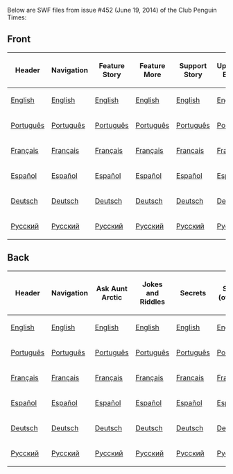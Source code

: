 Below are SWF files from issue #452 (June 19, 2014) of the Club Penguin Times:

==Front==
{|class="wikitable" border="1" style="margin: auto;"
!Header
!Navigation
!Feature Story
!Feature More
!Support Story
!Upcoming Events
!News Flash
!Ask Aunt Arctic
!Dividers
|-
|[[Media:ENNews452HeaderFront.swf|English]]||[[Media:ENNews452NavigationFront.swf|English]]||[[Media:ENNews452FeatureStory.swf|English]]||[[Media:ENNews452FeatureMore.swf|English]]||[[Media:ENNews452SupportStory.swf|English]]||[[Media:ENNews452UpcomingEvents.swf|English]]||[[Media:ENNews452NewsFlash.swf|English]]||[[Media:ENNews452AskAuntArctic.swf|English]]||[[Media:ENNews452Dividers.swf|English]]
|-
|[[Media:PTNews452HeaderFront.swf|Português]]||[[Media:PTNews452NavigationFront.swf|Português]]||[[Media:PTNews452FeatureStory.swf|Português]]||[[Media:PTNews452FeatureMore.swf|Português]]||[[Media:PTNews452SupportStory.swf|Português]]||[[Media:PTNews452UpcomingEvents.swf|Português]]||[[Media:PTNews452NewsFlash.swf|Português]]||[[Media:PTNews452AskAuntArctic.swf|Português]]||[[Media:PTNews452Dividers.swf|Português]]
|-
|[[Media:FRNews452HeaderFront.swf|Français]]||[[Media:FRNews452NavigationFront.swf|Français]]||[[Media:FRNews452FeatureStory.swf|Français]]||[[Media:FRNews452FeatureMore.swf|Français]]||[[Media:FRNews452SupportStory.swf|Français]]||[[Media:FRNews452UpcomingEvents.swf|Français]]||[[Media:FRNews452NewsFlash.swf|Français]]||[[Media:FRNews452AskAuntArctic.swf|Français]]||[[Media:FRNews452Dividers.swf|Français]]
|-
|[[Media:ESNews452HeaderFront.swf|Español]]||[[Media:ESNews452NavigationFront.swf|Español]]||[[Media:ESNews452FeatureStory.swf|Español]]||[[Media:ESNews452FeatureMore.swf|Español]]||[[Media:ESNews452SupportStory.swf|Español]]||[[Media:ESNews452UpcomingEvents.swf|Español]]||[[Media:ESNews452NewsFlash.swf|Español]]||[[Media:ESNews452AskAuntArctic.swf|Español]]||[[Media:ESNews452Dividers.swf|Español]]
|-
|[[Media:DENews452HeaderFront.swf|Deutsch]]||[[Media:DENews452NavigationFront.swf|Deutsch]]||[[Media:DENews452FeatureStory.swf|Deutsch]]||[[Media:DENews452FeatureMore.swf|Deutsch]]||[[Media:DENews452SupportStory.swf|Deutsch]]||[[Media:DENews452UpcomingEvents.swf|Deutsch]]||[[Media:DENews452NewsFlash.swf|Deutsch]]||[[Media:DENews452AskAuntArctic.swf|Deutsch]]||[[Media:DENews452Dividers.swf|Deutsch]]
|-
|[[Media:RUNews452HeaderFront.swf|Русский]]||[[Media:RUNews452NavigationFront.swf|Русский]]||[[Media:RUNews452FeatureStory.swf|Русский]]||[[Media:RUNews452FeatureMore.swf|Русский]]||[[Media:RUNews452SupportStory.swf|Русский]]||[[Media:RUNews452UpcomingEvents.swf|Русский]]||[[Media:RUNews452NewsFlash.swf|Русский]]||[[Media:RUNews452AskAuntArctic.swf|Русский]]||[[Media:RUNews452Dividers.swf|Русский]]
|}
==Back==
{|class="wikitable" border="1" style="margin: auto;"
!Header
!Navigation
!Ask Aunt Arctic
!Jokes and Riddles
!Secrets
!Secret (overlay)
!Dividers
!Submit Your Content
|-
|[[Media:ENNews452HeaderBack.swf|English]]||[[Media:ENNews452NavigationBack.swf|English]]||[[Media:ENNews452AskAuntArcticBack.swf|English]]||[[Media:ENNews452JokesandRiddles.swf|English]]||[[Media:ENNews452Secrets.swf|English]]||[[Media:ENNews452SecretOverlay.swf|English]]||[[Media:ENNews452DividersBack.swf|English]]||[[Media:ENNews452SubmitYourContent.swf|English]]
|-
|[[Media:PTNews452HeaderBack.swf|Português]]||[[Media:PTNews452NavigationBack.swf|Português]]||[[Media:PTNews452AskAuntArcticBack.swf|Português]]||[[Media:PTNews452JokesandRiddles.swf|Português]]||[[Media:PTNews452Secrets.swf|Português]]||[[Media:PTNews452SecretOverlay.swf|Português]]||[[Media:PTNews452DividersBack.swf|Português]]||[[Media:PTNews452SubmitYourContent.swf|Português]]
|-
|[[Media:FRNews452HeaderBack.swf|Français]]||[[Media:FRNews452NavigationBack.swf|Français]]||[[Media:FRNews452AskAuntArcticBack.swf|Français]]||[[Media:FRNews452JokesandRiddles.swf|Français]]||[[Media:FRNews452Secrets.swf|Français]]||[[Media:FRNews452SecretOverlay.swf|Français]]||[[Media:FRNews452DividersBack.swf|Français]]||[[Media:FRNews452SubmitYourContent.swf|Français]]
|-
|[[Media:ESNews452HeaderBack.swf|Español]]||[[Media:ESNews452NavigationBack.swf|Español]]||[[Media:ESNews452AskAuntArcticBack.swf|Español]]||[[Media:ESNews452JokesandRiddles.swf|Español]]||[[Media:ESNews452Secrets.swf|Español]]||[[Media:ESNews452SecretOverlay.swf|Español]]||[[Media:ESNews452DividersBack.swf|Español]]||[[Media:ESNews452SubmitYourContent.swf|Español]]
|-
|[[Media:DENews452HeaderBack.swf|Deutsch]]||[[Media:DENews452NavigationBack.swf|Deutsch]]||[[Media:DENews452AskAuntArcticBack.swf|Deutsch]]||[[Media:DENews452JokesandRiddles.swf|Deutsch]]||[[Media:DENews452Secrets.swf|Deutsch]]||[[Media:DENews452SecretOverlay.swf|Deutsch]]||[[Media:DENews452DividersBack.swf|Deutsch]]||[[Media:DENews452SubmitYourContent.swf|Deutsch]]
|-
|[[Media:RUNews452HeaderBack.swf|Русский]]||[[Media:RUNews452NavigationBack.swf|Русский]]||[[Media:RUNews452AskAuntArcticBack.swf|Русский]]||[[Media:RUNews452JokesandRiddles.swf|Русский]]||[[Media:RUNews452Secrets.swf|Русский]]||[[Media:RUNews452SecretOverlay.swf|Русский]]||[[Media:RUNews452DividersBack.swf|Русский]]||[[Media:RUNews452SubmitYourContent.swf|Русский]]
|}
